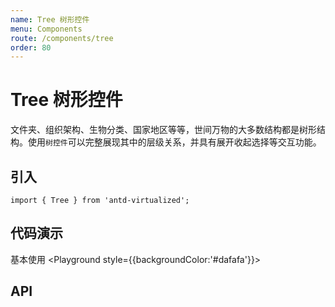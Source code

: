 ```yaml
---
name: Tree 树形控件
menu: Components
route: /components/tree
order: 80
---
```



# Tree 树形控件

文件夹、组织架构、生物分类、国家地区等等，世间万物的大多数结构都是树形结构。使用`树控件`可以完整展现其中的层级关系，并具有展开收起选择等交互功能。


## 引入

```
import { Tree } from 'antd-virtualized';
```

## 代码演示

基本使用
<Playground style={{backgroundColor:'#dafafa'}}>
<Tree
  placeholder="支持大数据的Tree"
  treeData={treeData}
  keyField="key"
/>
</Playground>





## API

<Props of={Tree} />